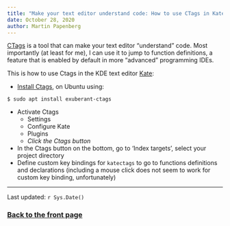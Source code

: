 ```yaml
---
title: "Make your text editor understand code: How to use CTags in Kate"
date: October 28, 2020
author: Martin Papenberg
---
```


[CTags](https://en.wikipedia.org/wiki/Ctags) is a tool that can make your text 
editor "understand" code. Most importantly (at least for me), I can use it to 
jump to function definitions, a feature that is enabled by default in more 
"advanced" programming IDEs. 

This is how to use Ctags in the KDE text editor [Kate](https://kate-editor.org/): 

- [Install Ctags](https://askubuntu.com/questions/383762/how-to-configure-ctags-in-kate?newreg=8d72ea3598cf4f44b023303500500bed), 
on Ubuntu using:

```
$ sudo apt install exuberant-ctags 
```

- Activate Ctags
  * Settings 
  * Configure Kate
  * Plugins 
  * *Click the Ctags button*

- In the Ctags button on the bottom, go to 'Index targets', select your project 
directory
- Define custom key bindings for `katectags` to go to functions definitions and 
declarations (including a mouse click does not seem to work for custom key 
binding, unfortunately)

---

Last updated: `r Sys.Date()`

### <a href="index.html">Back to the front page</a>

&nbsp;

